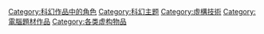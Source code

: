 [[Category:科幻作品中的角色|Category:科幻作品中的角色]]
[[Category:科幻主题|Category:科幻主题]]
[[Category:虛構技術|Category:虛構技術]]
[[Category:電腦題材作品|Category:電腦題材作品]]
[[Category:各类虚构物品|Category:各类虚构物品]]
